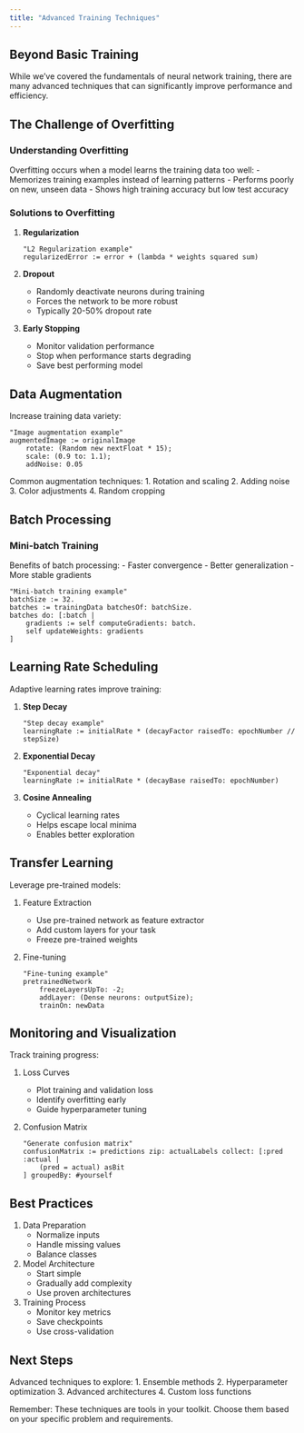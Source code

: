 ```yaml
---
title: "Advanced Training Techniques"
---
```


## Beyond Basic Training

While we've covered the fundamentals of neural network training, there are many advanced techniques that can significantly improve performance and efficiency.

## The Challenge of Overfitting

### Understanding Overfitting

Overfitting occurs when a model learns the training data too well:
- Memorizes training examples instead of learning patterns
- Performs poorly on new, unseen data
- Shows high training accuracy but low test accuracy

### Solutions to Overfitting

1. **Regularization**
   ```pharo
   "L2 Regularization example"
   regularizedError := error + (lambda * weights squared sum)
   ```

2. **Dropout**
   - Randomly deactivate neurons during training
   - Forces the network to be more robust
   - Typically 20-50% dropout rate

3. **Early Stopping**
   - Monitor validation performance
   - Stop when performance starts degrading
   - Save best performing model

## Data Augmentation

Increase training data variety:

```pharo
"Image augmentation example"
augmentedImage := originalImage
    rotate: (Random new nextFloat * 15);
    scale: (0.9 to: 1.1);
    addNoise: 0.05
```

Common augmentation techniques:
1. Rotation and scaling
2. Adding noise
3. Color adjustments
4. Random cropping

## Batch Processing

### Mini-batch Training

Benefits of batch processing:
- Faster convergence
- Better generalization
- More stable gradients

```pharo
"Mini-batch training example"
batchSize := 32.
batches := trainingData batchesOf: batchSize.
batches do: [:batch |
    gradients := self computeGradients: batch.
    self updateWeights: gradients
]
```

## Learning Rate Scheduling

Adaptive learning rates improve training:

1. **Step Decay**
   ```pharo
   "Step decay example"
   learningRate := initialRate * (decayFactor raisedTo: epochNumber // stepSize)
   ```

2. **Exponential Decay**
   ```pharo
   "Exponential decay"
   learningRate := initialRate * (decayBase raisedTo: epochNumber)
   ```

3. **Cosine Annealing**
   - Cyclical learning rates
   - Helps escape local minima
   - Enables better exploration

## Transfer Learning

Leverage pre-trained models:

1. Feature Extraction
   - Use pre-trained network as feature extractor
   - Add custom layers for your task
   - Freeze pre-trained weights

2. Fine-tuning
   ```pharo
   "Fine-tuning example"
   pretrainedNetwork
       freezeLayersUpTo: -2;
       addLayer: (Dense neurons: outputSize);
       trainOn: newData
   ```

## Monitoring and Visualization

Track training progress:

1. Loss Curves
   - Plot training and validation loss
   - Identify overfitting early
   - Guide hyperparameter tuning

2. Confusion Matrix
   ```pharo
   "Generate confusion matrix"
   confusionMatrix := predictions zip: actualLabels collect: [:pred :actual |
       (pred = actual) asBit
   ] groupedBy: #yourself
   ```

## Best Practices

1. Data Preparation
   - Normalize inputs
   - Handle missing values
   - Balance classes

2. Model Architecture
   - Start simple
   - Gradually add complexity
   - Use proven architectures

3. Training Process
   - Monitor key metrics
   - Save checkpoints
   - Use cross-validation

## Next Steps

Advanced techniques to explore:
1. Ensemble methods
2. Hyperparameter optimization
3. Advanced architectures
4. Custom loss functions

Remember: These techniques are tools in your toolkit. Choose them based on your specific problem and requirements.
